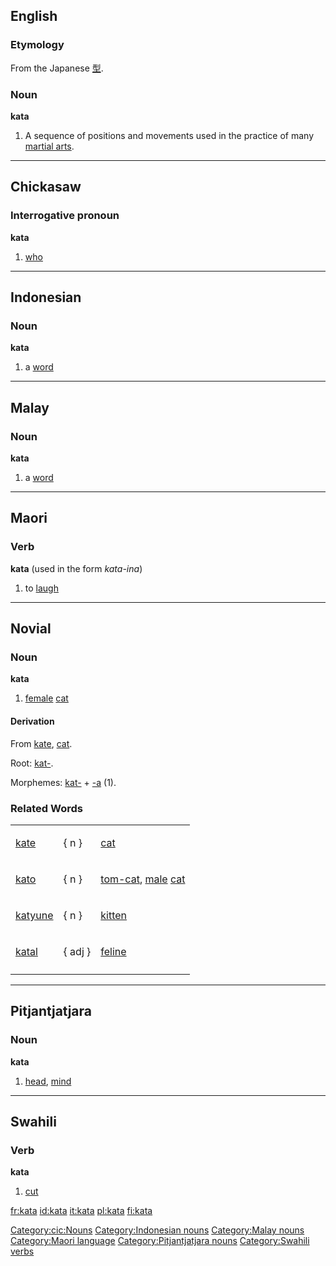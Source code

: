 ==English==
{{wikipedia}}
===Etymology===
From the Japanese [[型]].
===Noun===
'''kata'''
#A sequence of positions and movements used in the practice of many [[martial art]]s.

----

==Chickasaw==
===Interrogative pronoun===
'''kata'''
# [[who]]
[[Category:cic:Nouns]]

----

==Indonesian==
===Noun===
'''kata'''

# a [[word]]

[[Category:Indonesian nouns]]

----

==Malay==
===Noun===
'''kata'''

# a [[word]]

[[Category:Malay nouns]]

----

==Maori==
===Verb===
'''kata''' (used in the form ''kata-ina'')

# to [[laugh]]

[[Category:Maori language]]

----

==Novial==
===Noun===
'''kata'''
#[[female]] [[cat]]
====Derivation====
From [[kate]], [[cat]].

Root: [[kat-]].

Morphemes: [[kat-]] + [[-a]] (1).

===Related Words===
{|
|[[kate]] ||   { n }   ||[[cat]]
|-
|[[kato]] ||   { n }   || [[tom-cat]], [[male]] [[cat]]
|-
|[[katyune]] ||   { n }   || [[kitten]]
|-
|[[katal]] ||   { adj }   || [[feline]]
|-
|}

----

==Pitjantjatjara==
===Noun===
'''kata'''

# [[head]], [[mind]]
[[Category:Pitjantjatjara nouns]]

----

==Swahili==
===Verb===
'''kata'''

#[[cut]]

[[Category:Swahili verbs]]

[[fr:kata]]
[[id:kata]]
[[it:kata]]
[[pl:kata]]
[[fi:kata]]